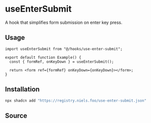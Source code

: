 
# useEnterSubmit

A hook that simplifies form submission on enter key press.

## Usage

```tsx
import useEnterSubmit from "@/hooks/use-enter-submit";

export default function Example() {
  const { formRef, onKeyDown } = useEnterSubmit();

  return <form ref={formRef} onKeyDown={onKeyDown}></form>;
}
```

## Installation

```bash
npx shadcn add "https://registry.niels.foo/use-enter-submit.json"
```

## Source

<Source name="use-enter-submit" />
